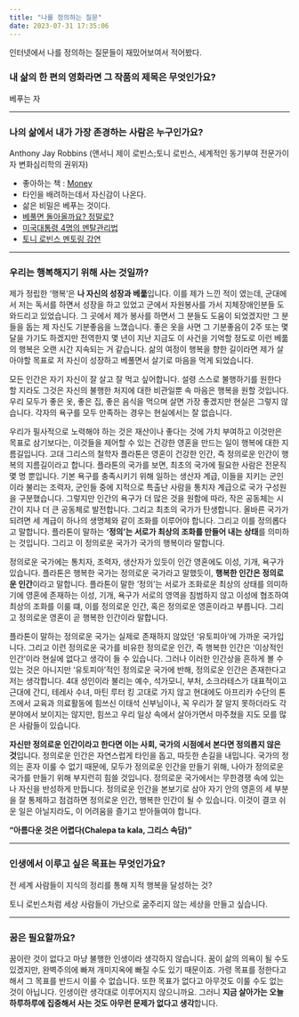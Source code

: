 ```yaml
---
title: "나를 정의하는 질문"
date: 2023-07-31 17:35:06
---
```


인터넷에서 나를 정의하는 질문들이 재밌어보여서 적어봤다.

### 내 삶의 한 편의 영화라면 그 작품의 제목은 무엇인가요?

베푸는 자

---

### 나의 삶에서 내가 가장 존경하는 사람은 누구인가요?

Anthony Jay Robbins (앤서니 제이 로빈스;토니 로빈스, 세계적인 동기부여 전문가이자 변화심리학의 권위자)

- 좋아하는 책 : [Money](http://aladin.kr/p/J6XMU)
- 타인을 배려하는데서 자신감이 나온다.
- 삶은 비밀은 베푸는 것이다.
- [베풀면 돌아올까요? 정말로?](https://youtu.be/cMq_uRk84xc)
- [미국대통령 4명의 멘탈관리법](https://youtu.be/LQZqvF7X38Q)
- [토니 로빈스 멘토링 강연](https://youtu.be/7XkNlJqilzc)

---

### 우리는 행복해지기 위해 사는 것일까?

제가 정립한 ‘행복’은 **나 자신의 성장과 베풂**입니다. 이를 제가 느낀 적이 였는데, 군대에서 저는 독서를 하면서 성장을 하고 있었고 군에서 자원봉사를 가서 지체장애인분들 도와드리고 있었습니다. 그 곳에서 제가 봉사를 하면서 그 분들도 도움이 되었겠지만 그 분들을 돕는 제 자신도 기분좋음을 느꼈습니다. 좋은 옷을 사면 그 기분좋음이 2주 또는 몇 달을 가기도 하겠지만 전역한지 몇 년이 지난 지금도 이 사건을 기억할 정도로 이런 베풂의 행복은 오랜 시간 지속되는 거 같습니다. 삶의 여정이 행복을 향한 길이라면 제가 살아야할 목표로 저 자신이 성장하고 베풀면서 살기로 마음을 먹게 되었습니다.

모든 인간은 자기 자신이 잘 살고 잘 먹고 싶어합니다. 설령 스스로 불행하기를 원한다 할 지라도 그것은 자신의 불행한 처지에 대한 비관일뿐 속 마음은 행복을 원할 것입니다. 우리 모두가 좋은 옷, 좋은 집, 좋은 음식을 먹으며 살면 가장 좋겠지만 현실은 그렇지 않습니다. 각자의 욕구를 모두 만족하는 경우는 현실에서는 잘 없습니다.

우리가 필사적으로 노력해야 하는 것은 재산이나 좋다는 것에 가치 부여하고 이것만은 목표로 삼기보다는, 이것들을 제어할 수 있는 건강한 영혼을 만드는 일이 행복에 대한 지름길입니다. 고대 그리스의 철학자 플라톤은 영혼이 건강한 인간, 즉 정의로운 인간이 행복의 지름길이라고 합니다. 플라톤의 국가를 보면, 최초의 국가에 필요한 사람은 전문직 몇 명 뿐입니다. 기본 욕구를 충족시키기 위해 일하는 생산자 계급, 이들을 지키는 군인이라 불리는 조력자, 군인들 중에 지적으로 특출난 사람을 통치자 계급으로 국가 구성원을 구분했습니다. 그렇지만 인간의 욕구가 더 많은 것을 원함에 따라, 작은 공동체는 시간이 지나 더 큰 공동체로 발전합니다. 그리고 최초의 국가가 탄생합니다. 올바른 국가가 되려면 세 계급이 하나의 생명체와 같이 조화를 이루어야 합니다. 그리고 이를 정의롭다고 말합니다. 플라톤이 말하는 **‘정의’는 서로가 최상의 조화를 만들어 내는 상태**를 의미하는 것입니다. 그리고 이 정의로운 국가가 국가의 행복이라 말합니다.

정의로운 국가에는 통치자, 조력자, 생산자가 있듯이 인간 영혼에도 이성, 기개, 욕구가 있습니다. 플라톤은 행복한 국가는 정의로운 국가라고 말했듯이, **행복한 인간은 정의로운 인간**이라고 말합니다. 플라톤이 말한 ‘정의’는 서로가 조화로운 최상의 상태를 의미하기에 영혼에 존재하는 이성, 기개, 욕구가 서로의 영역을 침범하지 않고 이성에 협조하여 최상의 조화를 이룰 떄, 이를 정의로운 인간, 혹은 정의로운 영혼이라고 부릅니다. 그리고 정의로운 영혼이 곧 행복한 인간이라 말합니다.

플라톤이 말하는 정의로운 국가는 실제로 존재하지 않았던 ‘유토피아’에 가까운 국가입니다. 그리고 이런 정의로운 국가를 비유한 정의로운 인간, 즉 행복한 인간은 ‘이상적인 인간’이라 현실에 없다고 생각이 들 수 있습니다. 그러나 이러한 인간상을 흔하게 볼 수 있는 것은 아니지만 ‘유토피아’적인 정의로운 국가에 반해, 정의로운 인간은 존재한다고 저는 생각합니다. 4대 성인이라 불리는 예수, 석가모니, 부처, 소크라테스가 대표적이고 근대에 간디, 테레사 수녀, 마틴 루터 킹 고대로 가지 않고 현대에도 아프리카 수단의 톤즈에서 교육과 의료활동에 힘쓰신 이태석 신부님이나, 꼭 우리가 잘 알지 못하더라도 각 분야에서 보이지는 않지만, 힘쓰고 우리 일상 속에서 살아가면서 마주쳤을 지도 모를 많은 사람들이 있습니다.

**자신만 정의로운 인간이라고 한다면 이는 사회, 국가의 시점에서 본다면 정의롭지 않은 것**입니다. 정의로운 인간은 자연스럽게 타인을 돕고, 따듯한 손길을 내밉니다. 국가의 정의는 혼자 이룰 수 없기 때문에, 모두가 정의로운 인간을 만들기 위해, 나아가 정의로운 국가를 만들기 위해 부지런히 힘쓸 것입니다. 정의로운 국가에서는 무한경쟁 속에 있는 나 자신을 반성하게 만듭니다. 정의로운 인간을 본보기로 삼아 자기 안의 영혼의 세 부분을 잘 통제하고 점검하면 정의로운 인간, 행복한 인간이 될 수 있습니다. 이것이 결코 쉬운 일은 아닐지라도, 이 어려움을 즐기고 받아들여야 합니다.

**“아름다운 것은 어렵다(Chalepa ta kala, 그리스 속담)”**

---

### 인생에서 이루고 싶은 목표는 무엇인가요?

전 세계 사람들이 지식의 정리를 통해 지적 행복을 달성하는 것?

토니 로빈스처럼 세상 사람들이 가난으로 굶주리지 않는 세상을 만들고 싶습니다.

---

### 꿈은 필요할까요?

꿈이란 것이 없다고 마냥 불행한 인생이라 생각하지 않습니다. 꿈이 삶의 의욕이 될 수도 있겠지만, 완벽주의에 빠져 개미지옥에 빠질 수도 있기 때문이죠. 가령 목표를 정한다고 해서 그 목표를 반드시 이룰 수 없습니다. 또한 목표가 없다고 아무것도 이룰 수도 없는 것이 아닙니다. 인생이란 생각대로 이루어지지 않으니까요. 그러니 **지금 살아가는 오늘 하루하루에 집중해서 사는 것도 아무런 문제가 없다고 생각**합니다.



